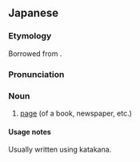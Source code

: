 {{character info|㌻}}
==Japanese==

===Etymology===
{{ja-kanjitab|alt=頁}}
Borrowed from {{bor|ja|en|page}}.

===Pronunciation===
{{ja-pron|ページ|acc=1}}

===Noun===
{{ja-noun}}

# [[page]] (of a book, newspaper, etc.)

====Usage notes====
Usually written using katakana.